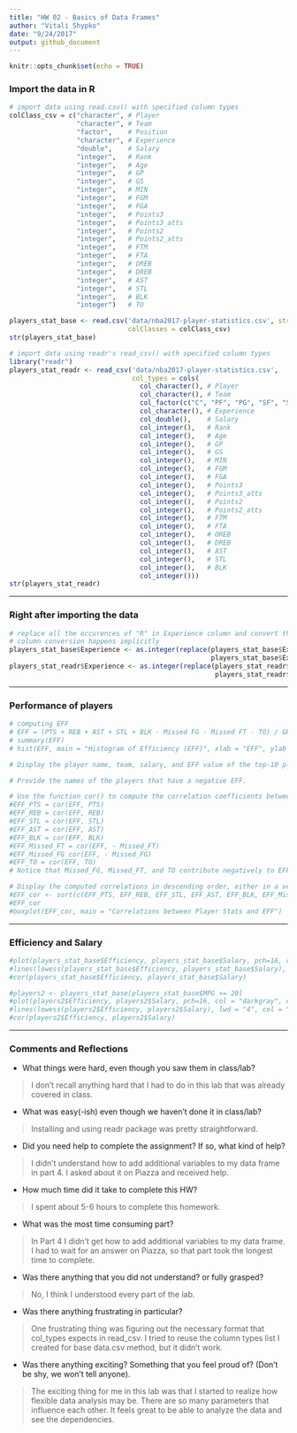 ```yaml
---
title: "HW 02 - Basics of Data Frames"
author: "Vitali Shypko"
date: "9/24/2017"
output: github_document
---
```


```r
knitr::opts_chunk$set(echo = TRUE)
```

### Import the data in R

```r
# import data using read.csv() with specified column types
colClass_csv = c("character", # Player
                 "character", # Team
                 "factor",    # Position
                 "character", # Experience
                 "double",    # Salary
                 "integer",   # Rank
                 "integer",   # Age
                 "integer",   # GP
                 "integer",   # GS
                 "integer",   # MIN
                 "integer",   # FGM
                 "integer",   # FGA
                 "integer",   # Points3               
                 "integer",   # Points3_atts
                 "integer",   # Points2
                 "integer",   # Points2_atts
                 "integer",   # FTM
                 "integer",   # FTA
                 "integer",   # OREB
                 "integer",   # DREB
                 "integer",   # AST
                 "integer",   # STL
                 "integer",   # BLK
                 "integer")   # TO

players_stat_base <- read.csv('data/nba2017-player-statistics.csv', stringsAsFactors = FALSE, 
                              colClasses = colClass_csv)
str(players_stat_base)
```

```r
# import data using readr's read_csv() with specified column types
library("readr")
players_stat_readr <- read_csv('data/nba2017-player-statistics.csv', 
                               col_types = cols(
                                 col_character(), # Player
                                 col_character(), # Team
                                 col_factor(c("C", "PF", "PG", "SF", "SG")),    # Position
                                 col_character(), # Experience
                                 col_double(),    # Salary
                                 col_integer(),   # Rank
                                 col_integer(),   # Age
                                 col_integer(),   # GP
                                 col_integer(),   # GS
                                 col_integer(),   # MIN
                                 col_integer(),   # FGM
                                 col_integer(),   # FGA
                                 col_integer(),   # Points3               
                                 col_integer(),   # Points3_atts
                                 col_integer(),   # Points2
                                 col_integer(),   # Points2_atts
                                 col_integer(),   # FTM
                                 col_integer(),   # FTA
                                 col_integer(),   # OREB
                                 col_integer(),   # DREB
                                 col_integer(),   # AST
                                 col_integer(),   # STL
                                 col_integer(),   # BLK
                                 col_integer()))
str(players_stat_readr)
```

***

### Right after importing the data

```r
# replace all the occurences of "R" in Experience column and convert the column to integers.
# column conversion happens implicitly
players_stat_base$Experience <- as.integer(replace(players_stat_base$Experience,
                                                   players_stat_base$Experience=="R", 1))
players_stat_readr$Experience <- as.integer(replace(players_stat_readr$Experience,
                                                    players_stat_readr$Experience=="R", 1))
```

***

### Performance of players

```r
# computing EFF
# EFF = (PTS + REB + AST + STL + BLK - Missed FG - Missed FT - TO) / GP
# summary(EFF)
# hist(EFF, main = "Histogram of Efficiency (EFF)", xlab = "EFF", ylab = "Frequency")
```

```r
# Display the player name, team, salary, and EFF value of the top-10 players by EFF in decreasing order (display this information in a data frame).
```

```r
# Provide the names of the players that have a negative EFF.
```

```r
# Use the function cor() to compute the correlation coefficients between EFF and all the variables used in the EFF formula.
#EFF_PTS = cor(EFF, PTS)
#EFF_REB = cor(EFF, REB)
#EFF_STL = cor(EFF, STL)
#EFF_AST = cor(EFF, AST)
#EFF_BLK = cor(EFF, BLK)
#EFF_Missed_FT = cor(EFF, - Missed_FT)
#EFF_Missed_FG cor(EFF, - Missed_FG)
#EFF_TO = cor(EFF, TO)
# Notice that Missed_FG, Missed_FT, and TO contribute negatively to EFF, so make sure to take into account this negative association when calculating the correlation coefficients.
```

```r
# Display the computed correlations in descending order, either in a vector or a data frame. And create a barchart with the correlations (bars in decreasing order) like the one below.
#EFF_cor <- sort(c(EFF_PTS, EFF_REB, EFF_STL, EFF_AST, EFF_BLK, EFF_Missed_FT, EFF_Missed_FG, EFF_TO), decreasing = TRUE)
#EFF_cor
#boxplot(EFF_cor, main = "Correlations between Player Stats and EFF")
```

***

### Efficiency and Salary

```r
#plot(players_stat_base$Efficiency, players_stat_base$Salary, pch=16, col = "darkgray", cex = 0.95, cex.lab = 1.1, cex.main = 1.5, xlab = "Efficiency", ylab = "Salary", main = "Efficiency and Salary")
#lines(lowess(players_stat_base$Efficiency, players_stat_base$Salary), lwd = "4", col = "red")
#cor(players_stat_base$Efficiency, players_stat_base$Salary)
```

```r
#players2 <- players_stat_base[players_stat_base$MPG >= 20]
#plot(players2$Efficiency, players2$Salary, pch=16, col = "darkgray", cex = 0.95, cex.lab = 1.1, cex.main = 1.5, xlab = "Efficiency", ylab = "Salary", main = "Efficiency and Salary (for players with MPG >= 20)")
#lines(lowess(players2$Efficiency, players2$Salary), lwd = "4", col = "red")
#cor(players2$Efficiency, players2$Salary)
```

***

### Comments and Reflections

- What things were hard, even though you saw them in class/lab?

>I don't recall anything hard that I had to do in this lab that was already covered in class.

- What was easy(-ish) even though we haven’t done it in class/lab?

>Installing and using readr package was pretty straightforward.

- Did you need help to complete the assignment? If so, what kind of help?

>I didn't understand how to add additional variables to my data frame in part 4. I asked about it on Piazza and received help.

- How much time did it take to complete this HW?

>I spent about 5-6 hours to complete this homework.

- What was the most time consuming part?

>In Part 4 I didn't get how to add additional variables to my data frame. I had to wait for an answer on Piazza, so that part took the longest time to complete.

- Was there anything that you did not understand? or fully grasped?

>No, I think I understood every part of the lab.

- Was there anything frustrating in particular?

>One frustrating thing was figuring out the necessary format that col_types expects in read_csv. I tried to reuse the column types list I created for base data.csv method, but it didn't work.

- Was there anything exciting? Something that you feel proud of? (Don’t be shy, we won’t tell anyone).

>The exciting thing for me in this lab was that I started to realize how flexible data analysis may be. There are so many parameters that influence each other. It feels great to be able to analyze the data and see the dependencies.